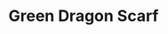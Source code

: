 ---
title: "Green Dragon Scarf"
meta_title: "Green Dragon Scarf craft"
description: "Craft de Green Dragon Scarf"
rank: "c"
draft: false
name: "Green Dragon Scarf"
recipe_img: "https://wiki.pokexgames.com/images/d/d6/Green_Dragon_Scarf.png"
level: 57
craft_time: 172800
result: 1
value_npc: 1
ingredients:
  - name: "Crimson Feather"
    quantity: 20
    item_img: "https://wiki.pokexgames.com/images/d/de/Crimson_Feather.png"
    value_npc: 1
  - name: "Cloud"
    quantity: 20
    item_img: "https://wiki.pokexgames.com/images/d/d2/Cloud.png"
    value_npc: 1
  - name: "Dragon Tooth"
    quantity: 2
    item_img: "https://wiki.pokexgames.com/images/9/9f/DragonTooth.png"
    value_npc: 1
  - name: "Sand Tail"
    quantity: 45
    item_img: "https://wiki.pokexgames.com/images/3/3e/Sand_Tail.png"
    value_npc: 1
  - name: "Refined Style Point"
    quantity: 80
    item_img: "https://wiki.pokexgames.com/images/6/6b/Refined_style_point.png"
    value_npc: 1
---